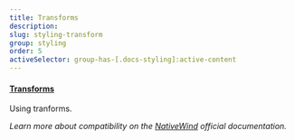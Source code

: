 ```yaml
---
title: Transforms
description:
slug: styling-transform
group: styling
order: 5
activeSelector: group-has-[.docs-styling]:active-content
---
```


#### [Transforms](https://tailwindcss.com/docs/scale)

Using tranforms.

_Learn more about compatibility on the [NativeWind](https://www.nativewind.dev/core-concepts/states) official documentation._
